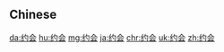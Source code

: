 {{also|約會}}
==Chinese==
{{zh-see|約會}}

[[da:约会]]
[[hu:约会]]
[[mg:约会]]
[[ja:约会]]
[[chr:约会]]
[[uk:约会]]
[[zh:约会]]